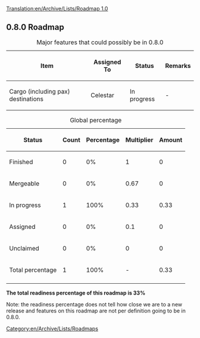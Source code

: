 [[Translation:en/Archive/Lists/Roadmap 1.0]]
{{en/Archive/Lists/Roadmapheader|
previous=en/Archive/Lists/Roadmap 0.7|
current=Roadmap 0.8|
next=en/Archive/Lists/Roadmap 1.1|
}}
== 0.8.0 Roadmap ==

{| border="1"
|+ Major features that could possibly be in 0.8.0
|-
! Item !! Assigned To !! Status !! Remarks
|-
|Cargo (including pax) destinations || Celestar
!class="wip" | In progress || -
|}




{| border="1"
|+ Global percentage
|-
! Status !! Count !! Percentage !! Multiplier !! Amount
|-
!class="checked" | Finished || 0 || 0% || 1 || 0
|-
!class="wip" | Mergeable || 0 || 0% || 0.67 || 0
|-
!class="wip" | In progress || 1 || 100% || 0.33 || 0.33
|-
!class="claimed" | Assigned || 0 || 0% || 0.1 || 0
|-
!class="unclaimed" | Unclaimed || 0 || 0% || 0 || 0
|-
!class="wip" | Total percentage 
!class="wip" | 1
!class="wip" | 100% 
!class="wip" | - 
!class="wip" | 0.33
|-
|}
'''The total readiness percentage of this roadmap is 33%'''

Note: the readiness percentage does not tell how close we are to a new release and features on this roadmap are not per definition going to be in 0.8.0.
[[Category:en/Archive/Lists/Roadmaps]]